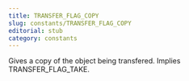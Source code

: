 ```yaml
---
title: TRANSFER_FLAG_COPY
slug: constants/TRANSFER_FLAG_COPY
editorial: stub
category: constants
---
```


<LSLConstant
	name="TRANSFER_FLAG_COPY"
	type="integer"
	value="0x0004"
/>

Gives a copy of the object being transfered. Implies TRANSFER_FLAG_TAKE.
